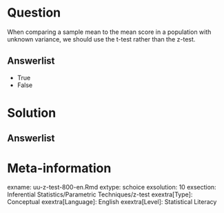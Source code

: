 Question
========
  
When comparing a sample mean to the mean score in a population with unknown variance, we should use the t-test rather than the z-test. 
  
Answerlist
----------
* True
* False

Solution
========
  


Answerlist
----------



Meta-information
================
exname: uu-z-test-800-en.Rmd
extype: schoice
exsolution: 10
exsection: Inferential Statistics/Parametric Techniques/z-test
exextra[Type]: Conceptual
exextra[Language]: English
exextra[Level]: Statistical Literacy
